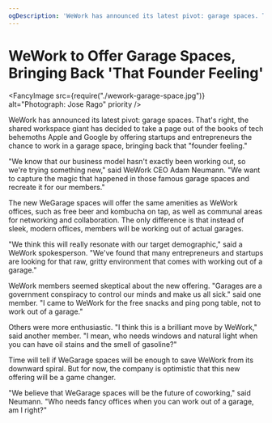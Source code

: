 ```yaml
---
ogDescription: 'WeWork has announced its latest pivot: garage spaces. That''s right, the shared workspace giant has decided to take a page out of the books of tech behemoths Apple and Google by offering startups and entrepreneurs the chance to work in a garage space, bringing back that "founder feeling."'
---
```


# WeWork to Offer Garage Spaces, Bringing Back 'That Founder Feeling'

<Metadata dateIso8601="2023-02-20T22:11:52.173Z" />

<FancyImage
  src={require("./wework-garage-space.jpg")}
  alt="Photograph: Jose Rago"
  priority
/>

WeWork has announced its latest pivot: garage spaces. That's right, the shared workspace giant has decided to take a page out of the books of tech behemoths Apple and Google by offering startups and entrepreneurs the chance to work in a garage space, bringing back that "founder feeling."

"We know that our business model hasn't exactly been working out, so we're trying something new," said WeWork CEO Adam Neumann. "We want to capture the magic that happened in those famous garage spaces and recreate it for our members."

The new WeGarage spaces will offer the same amenities as WeWork offices, such as free beer and kombucha on tap, as well as communal areas for networking and collaboration. The only difference is that instead of sleek, modern offices, members will be working out of actual garages.

"We think this will really resonate with our target demographic," said a WeWork spokesperson. "We've found that many entrepreneurs and startups are looking for that raw, gritty environment that comes with working out of a garage."

WeWork members seemed skeptical about the new offering. "Garages are a government conspiracy to control our minds and make us all sick." said one member. "I came to WeWork for the free snacks and ping pong table, not to work out of a garage."

Others were more enthusiastic. "I think this is a brilliant move by WeWork," said another member. "I mean, who needs windows and natural light when you can have oil stains and the smell of gasoline?"

Time will tell if WeGarage spaces will be enough to save WeWork from its downward spiral. But for now, the company is optimistic that this new offering will be a game changer.

"We believe that WeGarage spaces will be the future of coworking," said Neumann. "Who needs fancy offices when you can work out of a garage, am I right?"
